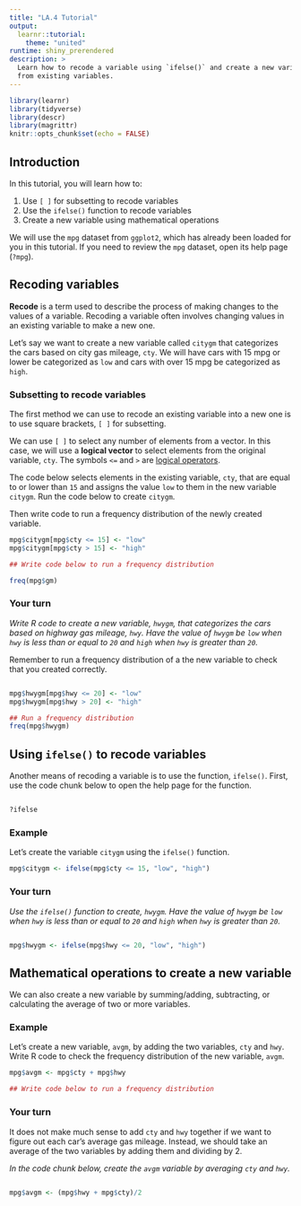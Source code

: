 ```yaml
---
title: "LA.4 Tutorial"
output:
  learnr::tutorial:
    theme: "united"
runtime: shiny_prerendered
description: >
  Learn how to recode a variable using `ifelse()` and create a new variable
  from existing variables.
---
```


```r
library(learnr)
library(tidyverse)
library(descr)
library(magrittr)
knitr::opts_chunk$set(echo = FALSE)
```

## Introduction
In this tutorial, you will learn how to:

1. Use `[ ]` for subsetting to recode variables
2. Use the `ifelse()` function to recode variables
3. Create a new variable using mathematical operations

We will use the `mpg` dataset from `ggplot2`, which has already been loaded for you in this tutorial. If you need to review the `mpg` dataset, open its help page (`?mpg`).


## Recoding variables
**Recode** is a term used to describe the process of making changes to the values of a variable. Recoding a variable often involves changing values in an existing variable to make a new one.

Let's say we want to create a new variable called `citygm` that categorizes the cars based on city gas mileage, `cty`. We will have cars with 15 mpg or lower be categorized as `low` and cars with over 15 mpg be categorized as `high`.

### Subsetting to recode variables
The first method we can use to recode an existing variable into a new one is to use square brackets, `[ ]` for subsetting.

We can use `[ ]` to select any number of elements from a vector. In this case, we will use a **logical vector** to select elements from the original variable, `cty`. The symbols `<=` and `>` are [logical operators](https://sarakyeo.github.io/COMM-3710-bookdown/docs/start.html#logical-operators).

The code below selects elements in the existing variable, `cty`, that are equal to or lower than `15` and assigns the value `low` to them in the new variable `citygm`. Run the code below to create `citygm`.

Then write code to run a frequency distribution of the newly created variable.

```r
mpg$citygm[mpg$cty <= 15] <- "low"
mpg$citygm[mpg$cty > 15] <- "high"

## Write code below to run a frequency distribution

```

```r
freq(mpg$gm)
```

### Your turn
*Write R code to create a new variable, `hwygm`, that categorizes the cars based on highway gas mileage, `hwy`. Have the value of `hwygm` be `low` when `hwy` is less than or equal to `20` and `high` when `hwy` is greater than `20`.*

Remember to run a frequency distribution of a the new variable to check that you created correctly.

```r

```

```r
mpg$hwygm[mpg$hwy <= 20] <- "low"
mpg$hwygm[mpg$hwy > 20] <- "high"

## Run a frequency distribution
freq(mpg$hwygm)
```


## Using `ifelse()` to recode variables
Another means of recoding a variable is to use the function, `ifelse()`. First, use the code chunk below to open the help page for the function.

```r

```

```r
?ifelse
```

### Example
Let's create the variable `citygm` using the `ifelse()` function.

```r
mpg$citygm <- ifelse(mpg$cty <= 15, "low", "high")
```

### Your turn
*Use the `ifelse()` function to create, `hwygm`. Have the value of `hwygm` be `low` when `hwy` is less than or equal to `20` and `high` when `hwy` is greater than `20`.*

```r

```

```r
mpg$hwygm <- ifelse(mpg$hwy <= 20, "low", "high")
```


## Mathematical operations to create a new variable
We can also create a new variable by summing/adding, subtracting, or calculating the average of two or more variables.

### Example
Let's create a new variable, `avgm`, by adding the two variables, `cty` and `hwy`. Write R code to check the frequency distribution of the new variable, `avgm`.

```r
mpg$avgm <- mpg$cty + mpg$hwy

## Write code below to run a frequency distribution

```

### Your turn
It does not make much sense to add `cty` and `hwy` together if we want to figure out each car's average gas mileage. Instead, we should take an average of the two variables by adding them and dividing by 2.

*In the code chunk below, create the `avgm` variable by averaging `cty` and `hwy`.*

```e

```

```r
mpg$avgm <- (mpg$hwy + mpg$cty)/2
```
